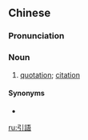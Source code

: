 {{also|引语}}
==Chinese==
{{zh-forms|s=引语}}

===Pronunciation===
{{zh-pron
|m=yǐnyǔ
|c=jan5 jyu5
|cat=n
}}

===Noun===
{{zh-noun}}

# [[quotation]]; [[citation]]

====Synonyms====
* {{zh-l|引文}}

[[ru:引語]]